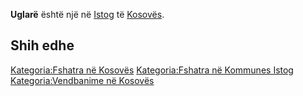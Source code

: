 {{Fshat në 
 | Emri                = Uglarë
 | EmriAlt                = 
 | NAME_SHORT_FORM=      
 | NAME_GENERIC=      
 | NAME_SORT_NAME_RO=      UGLARE
 | FULL_NAME_RO = Uglarë
 | FULL_NAME_ND_RO=Uglare
 | SORT_NAME_RG=UGLARE
 | FULL_NAME_RG=Uglarë
 | FULL_NAME_ND_RG=Uglare
 | SRP_NAME_SHORT_FORM=      
 | SRP_NAME_GENERIC=      
 | SRP_NAME_SORT_NAME_RO=      
 | SRP_FULL_NAME_RO = 
 | SRP_FULL_NAME_ND_RO=
 | SRP_SORT_NAME_RG=
 | SRP_FULL_NAME_RG=
 | SRP_FULL_NAME_ND_RG=
 | Emri (Rasa dhanore) = 
 | Figura              = 
 | Shteti              = Kosovo
 | Komuna              = Istog
 | Kodi postar         = 
 | Sipërfaqja          = 

 | Popullsia           = 

 | Regj. i popullsisë  = 
 | Dend. e popullsisë  = 
 | Faqja zyrtare       = 
 <!--- Koordinatat ----> 
 | Gjerësia            = 42.425556
 | Gjatësia            = 21.525278
 | Lartësia            = 
}}
'''Uglarë''' është një [[]] në [[Istog]] të [[Kosovës]].

<!-- == Gjeografia == -->
<!-- == Historia == -->
<!-- == Demografia == -->
== Shih edhe ==
{{Komuna Istog}}
{{Kosovo-Administrata-Cung}}

[[Kategoria:Fshatra në Kosovës]]
[[Kategoria:Fshatra në Kommunes Istog]]
[[Kategoria:Vendbanime në Kosovës]]